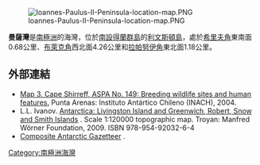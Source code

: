 [[Image:Ioannes-Paulus-II-Peninsula-location-map.PNG|thumb]]

{{coord|62|27|53|S|60|47|05|W|display=title}}

'''曼薩灣'''是[[南極洲|南極洲]]的海灣，位於[[南設得蘭群島|南設得蘭群島]]的[[利文斯頓島|利文斯頓島]]，處於[[希里夫角|希里夫角]]東南面0.68公里、[[布萊克角|布萊克角]]西北面4.26公里和[[拉帕努伊角|拉帕努伊角]]東北面1.18公里。

==外部連結==
* [https://web.archive.org/web/20071011222652/http://cep.ats.aq/cep/MediaItems/ml_38126460625_ASPA149_CapeShirreff_Map3.pdf Map 3. Cape Shirreff, ASPA No. 149: Breeding wildlife sites and human features.] Punta Arenas: Instituto Antártico Chileno (INACH), 2004.
* L.L. Ivanov. [http://apcbg.org/image023.jpg Antarctica: Livingston Island and Greenwich, Robert, Snow and Smith Islands] {{Wayback|url=http://apcbg.org/image023.jpg |date=20080424075823 }}. Scale 1:120000 topographic map. Troyan: Manfred Wörner Foundation, 2009. ISBN 978-954-92032-6-4
*[http://data.aad.gov.au/aadc/gaz/scar/ Composite Antarctic Gazetteer] {{WebCite|url=https://www.webcitation.org/5ug2CfC7m?url=http://data.aad.gov.au/aadc/gaz/scar/ |date=20101202140255 |dateformat=iso }}.

{{Antarctica-geo-stub}}
[[Category:南極洲海灣|Category:南極洲海灣]]